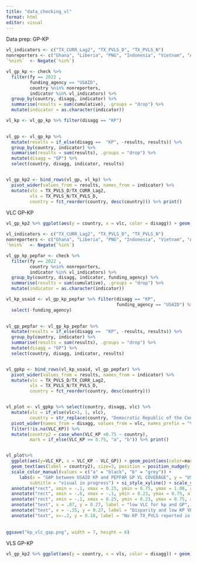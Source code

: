 ```yaml
---
title: "data_checking_vl"
format: html
editor: visual
---
```


Data prep: GP-KP

```r
vl_indicators <- c("TX_CURR_Lag2", "TX_PVLS_D", "TX_PVLS_N")
nonreporters <- c("Ghana", "Liberia", "PNG", "Indonesia", "Vietnam", "Angola")
`%nin%`  <- Negate(`%in%`)

vl_gp_kp <- check %>%
  filter(fy == 2022 ,
         funding_agency == "USAID", 
         country %nin% nonreporters,
         indicator %in% vl_indicators) %>% 
  group_by(country, disagg, indicator) %>%
  summarise(results = sum(cumulative), .groups = "drop") %>%
  mutate(indicator = as.character(indicator)) 

vl_kp <- vl_gp_kp %>% filter(disagg == "KP")
  

vl_gp <- vl_gp_kp %>% 
  mutate(results = if_else(disagg ==  "KP", -results, results)) %>%
  group_by(country, indicator) %>%
  summarise(results = sum(results), .groups = "drop") %>%
  mutate(disagg = "GP") %>% 
  select(country, disagg, indicator, results)


vl_gp_kp2 <- bind_rows(vl_gp, vl_kp) %>% 
  pivot_wider(values_from = results, names_from = indicator) %>%
  mutate(vlc = TX_PVLS_D/TX_CURR_Lag2,
         vls = TX_PVLS_N/TX_PVLS_D,
         country = fct_reorder(country, desc(country))) %>% print()
```

VLC GP-KP

```r

vl_gp_kp2 %>% ggplot(aes(y = country, x = vlc, color = disagg)) + geom_text(aes(label=scales::percent(vlc, accuracy = 1))) + scale_color_manual(values = c(KP = siei_blue, GP = grey60k)) 

```

```r
vl_indicators <- c("TX_CURR_Lag2", "TX_PVLS_D", "TX_PVLS_N")
nonreporters <- c("Ghana", "Liberia", "PNG", "Indonesia", "Vietnam", "Angola", "Philippines")
`%nin%`  <- Negate(`%in%`)

vl_gp_kp_pepfar <- check %>%
  filter(fy == 2022 ,
         country %nin% nonreporters,
         indicator %in% vl_indicators) %>% 
  group_by(country, disagg, indicator, funding_agency) %>%
  summarise(results = sum(cumulative), .groups = "drop") %>%
  mutate(indicator = as.character(indicator))

vl_kp_usaid <- vl_gp_kp_pepfar %>% filter(disagg == "KP", 
                                          funding_agency == "USAID") %>%
  select(-funding_agency)
  

vl_gp_pepfar <- vl_gp_kp_pepfar %>% 
  mutate(results = if_else(disagg ==  "KP", -results, results)) %>%
  group_by(country, indicator) %>%
  summarise(results = sum(results), .groups = "drop") %>%
  mutate(disagg = "GP") %>% 
  select(country, disagg, indicator, results)


vl_gpkp <- bind_rows(vl_kp_usaid, vl_gp_pepfar) %>% 
  pivot_wider(values_from = results, names_from = indicator) %>%
  mutate(vlc = TX_PVLS_D/TX_CURR_Lag2,
         vls = TX_PVLS_N/TX_PVLS_D,
         country = fct_reorder(country, desc(country))) 


vl_plot <- vl_gpkp %>% select(country, disagg, vlc) %>% 
  mutate(vlc = if_else(vlc>1, 1, vlc),
         country = str_replace(country, "Democratic Republic of the Congo", "DRC")) %>%
  pivot_wider(names_from = disagg, values_from = vlc, names_prefix = "VLC_") %>% 
  filter(!is.na(VLC_KP)) %>%
  mutate(country2 = case_when(VLC_KP <0.75 ~ country),
         mark = if_else(VLC_KP >= 0.75, "a", "b")) %>% print()


vl_plot%>% 
  ggplot(aes(y=VLC_KP, x = VLC_KP - VLC_GP)) + geom_point(aes(color=mark), show.legend = FALSE) + 
  geom_text(aes(label = country2), size=3, position = position_nudge(y = -0.023)) +
  scale_color_manual(values = c("a" = "black", "b" = "grey")) + 
     labs(x = "GAP between USAID KP and PEPFAR GP VL COVERAGE", y = "USAID KP VL COVERAGE", title = "USAID KP Viral Load Coverage compared to PEPFAR GP totals",
         subtitle = "visual in progress") + si_style_xyline() + scale_y_continuous(labels = scales::percent, breaks=seq(.25, 1, 0.25),) +   
  annotate("rect", xmin = -.1, xmax = 0.25, ymin = 0.75, ymax = 1.08, alpha = .1,fill = scooter) +  
  annotate("rect", xmin = -.6, xmax = -.1, ymin = 0.23, ymax = 0.75, alpha = .1,fill = old_rose) + annotate("rect", xmin = -.6, xmax = -.1, ymin = 0.75, ymax = 1.08, alpha = .1,fill = golden_sand) +   
  annotate("rect", xmin = -.1, xmax = 0.25, ymin = 0.23, ymax = 0.75, alpha = .1,fill = burnt_sienna) + 
  annotate("text", x = .07, y = 0.27, label = "low VLC for kp and GP", size =3.5) + 
  annotate("text", x = -.35, y = 0.27, label = "Disparity and low KP VLC", size =3.5) + annotate("text", x = -.35, y = 1.05, label = "Disparity but medium KP VLC", size =3.5) + annotate("text", x = 0.07, y = 1.05, label = "Medium to high KP VLC", size =3.5)  +
  annotate("text", x=-.2, y = 0.18, label = "No KP TX_PVLS reported in Ghana, Liberia, Indonesia, PNG, Vietnam", color = old_rose)
  
  
ggsave("kp_vlc_gap.png", width = 7, height = 6)

```

VLS GP-KP

```r
vl_gp_kp2 %>% ggplot(aes(y = country, x = vls, color = disagg)) + geom_text(aes(label=scales::percent(vls, accuracy = 1))) + scale_color_manual(values = c(KP = siei_blue, GP = grey60k)) 
```
